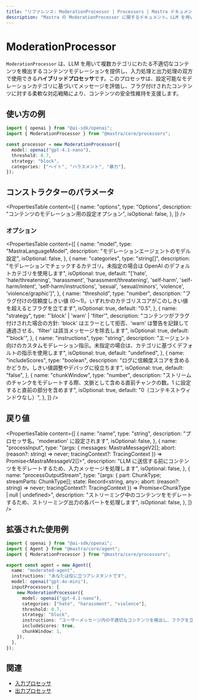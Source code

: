 ```yaml
---
title: "リファレンス: ModerationProcessor | Processors | Mastra ドキュメント"
description: "Mastra の ModerationProcessor に関するドキュメント。LLM を用いて複数のカテゴリにわたる不適切なコンテンツを検出し、コンテンツのモデレーションを提供します。"
---
```


# ModerationProcessor

`ModerationProcessor` は、LLM を用いて複数カテゴリにわたる不適切なコンテンツを検出するコンテンツモデレーションを提供し、入力処理と出力処理の双方で使用できる**ハイブリッドプロセッサ**です。このプロセッサは、設定可能なモデレーションカテゴリに基づいてメッセージを評価し、フラグ付けされたコンテンツに対する柔軟な対応戦略により、コンテンツの安全性維持を支援します。

## 使い方の例

```typescript copy
import { openai } from "@ai-sdk/openai";
import { ModerationProcessor } from "@mastra/core/processors";

const processor = new ModerationProcessor({
  model: openai("gpt-4.1-nano"),
  threshold: 0.7,
  strategy: "block",
  categories: ["ヘイト", "ハラスメント", "暴力"],
});
```


## コンストラクターのパラメータ

<PropertiesTable
  content={[
    {
      name: "options",
      type: "Options",
      description: "コンテンツのモデレーション用の設定オプション",
      isOptional: false,
    },
  ]}
/>

### オプション

<PropertiesTable
  content={[
    {
      name: "model",
      type: "MastraLanguageModel",
      description: "モデレーションエージェントのモデル設定",
      isOptional: false,
    },
    {
      name: "categories",
      type: "string[]",
      description:
        "モデレーションでチェックするカテゴリ。未指定の場合は OpenAI のデフォルトカテゴリを使用します",
      isOptional: true,
      default:
        "['hate', 'hate/threatening', 'harassment', 'harassment/threatening', 'self-harm', 'self-harm/intent', 'self-harm/instructions', 'sexual', 'sexual/minors', 'violence', 'violence/graphic']",
    },
    {
      name: "threshold",
      type: "number",
      description:
        "フラグ付けの信頼度しきい値 (0〜1)。いずれかのカテゴリスコアがこのしきい値を超えるとフラグを立てます",
      isOptional: true,
      default: "0.5",
    },
    {
      name: "strategy",
      type: "'block' | 'warn' | 'filter'",
      description:
        "コンテンツがフラグ付けされた場合の方針: 'block' はエラーとして拒否、'warn' は警告を記録して通過させる、'filter' は該当メッセージを除去します",
      isOptional: true,
      default: "'block'",
    },
    {
      name: "instructions",
      type: "string",
      description:
        "エージェント向けのカスタムモデレーション指示。未指定の場合は、カテゴリに基づくデフォルトの指示を使用します",
      isOptional: true,
      default: "undefined",
    },
    {
      name: "includeScores",
      type: "boolean",
      description:
        "ログに信頼度スコアを含めるかどうか。しきい値調整やデバッグに役立ちます",
      isOptional: true,
      default: "false",
    },
    {
      name: "chunkWindow",
      type: "number",
      description:
        "ストリームのチャンクをモデレートする際、文脈として含める直前チャンクの数。1 に設定すると直前の部分を含めます",
      isOptional: true,
      default: "0（コンテキストウィンドウなし）",
    },
  ]}
/>

## 戻り値

<PropertiesTable
  content={[
    {
      name: "name",
      type: "string",
      description: "プロセッサ名。'moderation' に設定されます",
      isOptional: false,
    },
    {
      name: "processInput",
      type: "(args: { messages: MastraMessageV2[]; abort: (reason?: string) => never; tracingContext?: TracingContext }) => Promise<MastraMessageV2[]>",
      description:
        "LLM に送信する前にコンテンツをモデレートするため、入力メッセージを処理します",
      isOptional: false,
    },
    {
      name: "processOutputStream",
      type: "(args: { part: ChunkType; streamParts: ChunkType[]; state: Record<string, any>; abort: (reason?: string) => never; tracingContext?: TracingContext }) => Promise<ChunkType | null | undefined>",
      description:
        "ストリーミング中のコンテンツをモデレートするため、ストリーミング出力の各パートを処理します",
      isOptional: false,
    },
  ]}
/>

## 拡張された使用例

```typescript title="src/mastra/agents/moderated-agent.ts" showLineNumbers copy
import { openai } from "@ai-sdk/openai";
import { Agent } from "@mastra/core/agent";
import { ModerationProcessor } from "@mastra/core/processors";

export const agent = new Agent({
  name: "moderated-agent",
  instructions: "あなたは役に立つアシスタントです",
  model: openai("gpt-4o-mini"),
  inputProcessors: [
    new ModerationProcessor({
      model: openai("gpt-4.1-nano"),
      categories: ["hate", "harassment", "violence"],
      threshold: 0.7,
      strategy: "block",
      instructions: "ユーザーメッセージ内の不適切なコンテンツを検出し、フラグを立てます",
      includeScores: true,
      chunkWindow: 1,
    }),
  ],
});
```


## 関連

- [入力プロセッサ](/docs/agents/guardrails)
- [出力プロセッサ](/docs/agents/guardrails)
